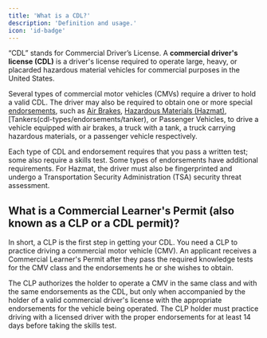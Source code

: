 ```yaml
---
title: 'What is a CDL?'
description: 'Definition and usage.'
icon: 'id-badge'
---
```

“CDL” stands for Commercial Driver’s License. A **commercial driver's license (CDL)** is a driver's license required to operate large, heavy, or placarded hazardous material vehicles for commercial purposes in the United States. 

Several types of commercial motor vehicles (CMVs) require a driver to hold a valid CDL. The driver may also be required to obtain one or more special [endorsements](cdl-types/endorsements/introduction), such as [Air Brakes](cdl-types/endorsements/air-brakes), [Hazardous Materials (Hazmat)](cdl-types/endorsements/hazmat), [Tankers(cdl-types/endorsements/tanker), or Passenger Vehicles, to drive a vehicle equipped with air brakes, a truck with a tank, a truck carrying hazardous materials, or a passenger vehicle respectively. 

Each type of CDL and endorsement requires that you pass a written test; some also require a skills test. Some types of endorsements have additional requirements. For Hazmat, the driver must also be fingerprinted and undergo a Transportation Security Administration (TSA) security threat assessment.

## What is a Commercial Learner's Permit (also known as a CLP or a CDL permit)? ##
In short, a CLP is the first step in getting your CDL. You need a CLP to practice driving a commercial motor vehicle (CMV). An applicant receives a Commercial Learner's Permit after they pass the required knowledge tests for the CMV class and the endorsements he or she wishes to obtain. 

The CLP authorizes the holder to operate a CMV in the same class and with the same endorsements as the CDL, but only when accompanied by the holder of a valid commercial driver's license with the appropriate endorsements for the vehicle being operated. The CLP holder must practice driving with a licensed driver with the proper endorsements for at least 14 days before taking the skills test.